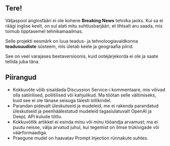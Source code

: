 
<CallToAction />

## Tere!

Väljaspool anglosfääri ei ole kohene **Breaking News** tehnika jaoks.
Kui sa ei räägi inglise keelt, on sul alati mitu suhtlusbarjääri, et lihtsalt aru saada, mis toimub tipptasemel tehnikamaailmas.


<Callout type="info" emoji="🗞">

Selle projekti eesmärk on luua teadus- ja tehnoloogiavaldkonna **teadusuudiste** süsteem, mis ületab keele ja geograafia piirid.

</Callout>

See on veel varajases beetaversioonis, kuid ootejärjekorda ei ole ja saate tellida juba täna.

## Piirangud

- Kokkuvõte võib sisaldada Discussion Service-i kommentaare, mis võivad olla satiirilised, poliitilised või kahjulikud. Ma töötan selle vältimiseks, kuid see ei ole tänase seisuga täiesti lollikindel.
- Parandan pidevalt üleskutseid ja mudeleid, me ei rakenda parandatud üleskutseid ja peenhäälestatud mudeleid tagasiulatuvalt OpenAI ja DeepL API kulude tõttu.
- Kokkuvõtlik artikkel ei esinda minu või minu tööandja arvamust; ma ei puutu neisse, välja arvatud juhul, kui tegemist on ilmse trükivigade või väärformaadiga.
- Praegune mudel on haavatav Prompt Injection rünnakute suhtes.
